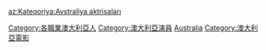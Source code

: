 {{Commonscat|Film actors from Australia}}

[[Category:各職業澳大利亞人|Category:各職業澳大利亞人]]
[[Category:澳大利亞演員|Category:澳大利亞演員]]
[[Category:各國電影演員|Australia]]
[[Category:澳大利亞電影|Category:澳大利亞電影]]

[[az:Kateqoriya:Avstraliya_aktrisaları|az:Kateqoriya:Avstraliya aktrisaları]]